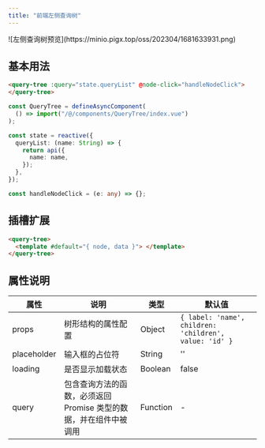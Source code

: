 ```yaml
---
title: "前端左侧查询树"
---
```


<Card title="组件预览" icon="image">
  ![左侧查询树预览](https://minio.pigx.top/oss/202304/1681633931.png)
</Card>

## 基本用法

```html
<query-tree :query="state.queryList" @node-click="handleNodeClick">
</query-tree>
```

```typescript
const QueryTree = defineAsyncComponent(
  () => import("/@/components/QueryTree/index.vue")
);

const state = reactive({
  queryList: (name: String) => {
    return api({
      name: name,
    });
  },
});

const handleNodeClick = (e: any) => {};
```

## 插槽扩展

```html
<query-tree>
  <template #default="{ node, data }"> </template>
</query-tree>
```

## 属性说明

| 属性 | 说明 | 类型 | 默认值 |
| --- | --- | --- | --- |
| props | 树形结构的属性配置 | Object | `{ label: 'name', children: 'children', value: 'id' }` |
| placeholder | 输入框的占位符 | String | '' |
| loading | 是否显示加载状态 | Boolean | false |
| query | 包含查询方法的函数，必须返回 Promise 类型的数据，并在组件中被调用 | Function | - |
